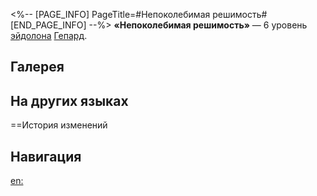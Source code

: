 <%-- [PAGE_INFO]
PageTitle=#Непоколебимая решимость#
[END_PAGE_INFO] --%>
{{Эйдолон Инфобокс
|Название         = Непоколебимая решимость
|Изображение      = Эйдолон Непоколебимая решимость.png
|Персонаж         = Гепард
|Уровень          = 6
|Длительность     = 
|Описание         = Срабатывание таланта позволяет Гепарду выполнить действие немедленно. Он также дополнительно восстанавливает 50% своего НР.
|Свойство1        = 
|Масштабирование1 = 
}}
'''«Непоколебимая решимость»''' — 6 уровень [[эйдолон]]а [[Гепард]].

==Галерея==
{{Галерея|position=left|captionalign=center
|Персонаж Гепард Эйдолон 6.png|Осколок Эйдолона
}}

==На других языках==
{{На других языках
|en   = Unyielding Resolve
|zhs  = 不屈的决意
|zht  = 不屈的決意
|ja   = {{Rubi|不屈|ふくつ}}の{{Rubi|決意|けつい}}
|ko   = 불굴의 결의
|es   = Determinación inquebrantable
|fr   = Détermination sans faille
|ru   = Непоколебимая решимость
|th   = Unyielding Resolve
|vi   = Quyết Ý Bất Khuất
|de   = Unnachgiebige Entschlossenheit
|id   = Unyielding Resolve
|pt   = Determinação Inabalável
}}

==История изменений
{{История изменений|3.5}}

==Навигация==
{{Навык Навбокс|Гепард}}

[[en:]]